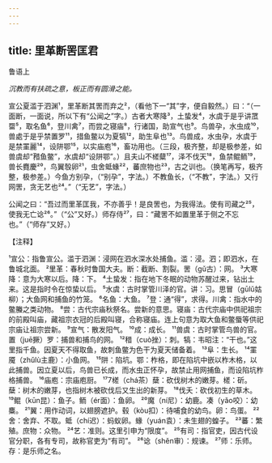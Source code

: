 ```yaml
---
---
---
```

title: 里革断罟匡君
---



鲁语上

*沉教而有扶疏之意，板正而有圆滑之能。*

宣公夏滥于泗渊¹，里革断其罟而弃之²，（看他下一“其”字，便自毅然。）曰：“（一面断，一面说，所以下有“公闻之”字。）古者大寒降³，土蛰发⁴，水虞于是乎讲罛罶⁵，取名鱼⁶，登川禽⁷，而尝之寝庙⁸，行诸国，助宣气也⁹。鸟兽孕，水虫成¹⁰，兽處于是乎禁置罗¹¹，措鱼鳖以为夏犒¹²，助生阜也¹³。鸟兽成，水虫孕，水虞于是禁罣麗¹⁴，设阱鄂¹⁵，以实庙庖¹⁶，畜功用也。（三段，极齐整，却是极参差，如兽虞却“矠鱼鳖”，水虞却“设阱鄂”。）且夫山不槎糵¹⁷，泽不伐天¹⁸，鱼禁鲲鲕¹⁹，兽长麑慶²⁰，鸟翼彀卵²¹，虫舍蚳蝝²²，蕃庶物也²³，古之训也。（换笔再写，极齐整，极参差。）今鱼方别孕，（“别孕”，字法。）不教鱼长，（“不教”，字法。）又行网罟，贪无艺也²⁴。”（“无艺”，字法。）

公闻之曰：“吾过而里革匡我，不亦善乎！是良罟也，为我得法。使有司藏之²⁵，使我无亡谂²⁶。”（“公”又好。）师存侍²⁷，曰：“藏罟不如置里革于侧之不忘也。”（“师存”又好。）

【注释】

¹宣公：指鲁宣公。滥于泗渊：浸网在泗水深水处捕鱼。滥：浸。泗；即泗水，在鲁城北面。
²里革：春秋时鲁国大夫。断：截断、割裂。罟（gǔ古）：网。
³大寒降：意为大寒以后。降：下。
⁴土蛰发：指在地下冬眠的动物苏醒过来，钻出土来。这是指时令在惊蛰以后。
⁵水虞：古时掌管川泽的官。讲：习。思冒（gūlǔ姑柳）；大鱼网和捕鱼的竹笼。
⁶名鱼：大鱼。
⁷登：通“得”，求得。川禽：指水中的鳖螣之类动物。
⁸尝：古代宗庙秋祭名。尝新的意思。寝庙：古代宗庙中供祀祖宗的前殿叫庙，藏祖宗衣冠的后殿叫寝，合称寝庙。连上句意为取大鱼和鳖蜃等供祀宗庙让祖宗尝新。
⁹宣气：散发阳气。
¹⁰成：成长。
¹¹兽虞：古时掌管鸟兽的官。置（juē撅）罗：捕兽和捕鸟的网。
¹²稓（cuò挫）：刺。犒：韦昭注：“干也。”这里指千鱼。因夏天不得取鱼，故刺鱼鳖为色干为夏天储备着。
¹³阜：生长。
¹⁴罣魇（zhǔlù主鹿）：小鱼网。
¹⁵阱：陷坑。鄂：柞格，即在陷坑中嵌以柞木格，以此捕兽。因立夏以后，鸟兽已长成，而水虫正怀孕，故禁止用网捕鱼，而设陷坑柞格捕兽。
¹⁶庙庖：宗庙庖厨。
¹⁷7槎（chá茶）蘖：砍伐树木的嫩芽。槎：斫。蘖：树木的嫩芽，也指树木被砍伐后又生出的新芽。
¹⁸伐夭：砍伐初生的草木。
¹⁹鲲（kūn昆）：鱼子。鲕（ér面）：鱼卵。
²⁰魔（ní尼）：幼鹿。凑（yǎo咬）：幼麋。
²¹翼：用作动词，以翅膀遮护。毂（kòu扣）：待哺食的幼鸟。卵：鸟蛋。
²²舍：舍弃、不取。蚳（chí迟）：蚂蚁卵。蝝（yuán袁）：未生翅的蝗子。
²³蕃：繁殖。庶物：众物。
²⁴艺：准则。这里引申为“限度”。
²⁵有司：指官吏，因古代设官分职，各有专司，故称官吏为“有司”。
²⁶谂（shěn审）：规谏。
²⁷师：乐师。存：是乐师之名。